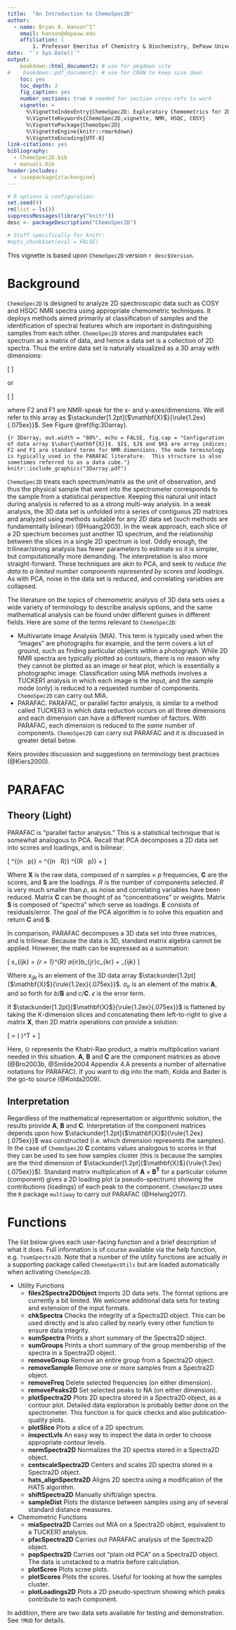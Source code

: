 ```yaml
---
title:  "An Introduction to ChemoSpec2D"
author:
  - name: Bryan A. Hanson^1^
    email: hanson@depauw.edu
    affiliation: |
        1. Professor Emeritus of Chemistry & Biochemistry, DePauw University, Greencastle IN USA.
date:  "`r Sys.Date()`"
output:
    bookdown::html_document2: # use for pkgdown site
#    bookdown::pdf_document2: # use for CRAN to keep size down
    toc: yes
    toc_depth: 2
    fig_caption: yes
    number_sections: true # needed for section cross-refs to work
    vignette: >
      %\VignetteIndexEntry{ChemoSpec2D: Exploratory Chemometrics for 2D Spectroscopy}
      %\VignetteKeywords{ChemoSpec2D,vignette, NMR, HSQC, COSY}
      %\VignettePackage{ChemoSpec2D}
      %\VignetteEngine{knitr::rmarkdown}
      %\VignetteEncoding{UTF-8}
link-citations: yes
bibliography:
  - ChemoSpec2D.bib
  - manuals.bib
header-includes:
  - \usepackage{stackengine}
---
```


\newcommand\ubar[1]{\stackunder[1.2pt]{$#1$}{\rule{1.2ex}{.075ex}}}

<!-- Run a few things in the background for use later -->
```r

# R options & configuration:
set.seed(9)
rm(list = ls())
suppressMessages(library("knitr"))
desc <- packageDescription("ChemoSpec2D")

# Stuff specifically for knitr:
#opts_chunk$set(eval = FALSE)
```

This vignette is based upon `ChemoSpec2D` version `r desc$Version`.

# Background

`ChemoSpec2D` is designed to analyze 2D spectroscopic data such as COSY and HSQC NMR spectra using appropriate chemometric techniques.  It deploys methods aimed primarily at classification of samples and the identification of spectral features which are important in distinguishing samples from each other.  `ChemoSpec2D` stores and manipulates each spectrum as a matrix of data, and hence a data set is a collection of 2D spectra.  Thus the entire data set is naturally visualized as a 3D array with dimensions:

\[
\mathrm{F2} \times \mathrm{F1} \times \mathrm{no. \ samples}
\]

or

\[
\mathrm{2D \ Spectrum} \times \mathrm{no. \ samples}
\]

where F2 and F1 are NMR-speak for the x- and y-axes/dimensions.  We will refer to this array as $\ubar{\mathbf{X}}$.  See Figure @ref(fig:3Darray).

```{r 3Darray, out.width = "80%", echo = FALSE, fig.cap = "Configuration of data array $\ubar{\mathbf{X}}$. $I$, $J$ and $K$ are array indices; F2 and F1 are standard terms for NMR dimensions. The mode terminology is typically used in the PARAFAC literature.  This structure is also sometimes referred to as a data cube."}
knitr::include_graphics("3Darray.pdf")
```


`ChemoSpec2D` treats each spectrum/matrix as the unit of observation, and thus the physical sample that went into the spectrometer corresponds to the sample from a statistical perspective.  Keeping this natural unit intact during analysis is referred to as a *strong* multi-way analysis. In a weak analysis, the 3D data set is unfolded into a series of contiguous 2D matrices and analyzed using methods suitable for any 2D data set (such methods are fundamentally bilinear) (@Huang2003). In the weak approach, each slice of a 2D spectrum becomes just another 1D spectrum, and the relationship between the slices in a single 2D spectrum is lost.  Oddly enough, the trilinear/strong analysis has fewer parameters to estimate so it is simpler, but computationally more demanding.  The interpretation is also more straight-forward.  These techniques are akin to PCA, and seek to *reduce the data to a limited number components represented by scores and loadings*.  As with PCA, noise in the data set is reduced, and correlating variables are collapsed.

The literature on the topics of chemometric analysis of 3D data sets uses a wide variety of terminology to describe analysis options, and the same mathematical analysis can be found under different guises in different fields.  Here are some of the terms relevant to `ChemoSpec2D`:

* Multivariate Image Analysis (MIA).  This term is typically used when the "images" are photographs for example, and the term covers a lot of ground, such as finding particular objects within a photograph.  While 2D NMR spectra are typically plotted as contours, there is no reason why they cannot be plotted as an image or heat plot, which is essentially a photographic image.  Classification using MIA methods involves a TUCKER1 analysis in which each image is the input, and the sample mode (only) is reduced to a requested number of components.  `ChemoSpec2D` can carry out MIA.
* PARAFAC. PARAFAC, or parallel factor analysis, is similar to a method called TUCKER3 in which data reduction occurs on all three dimensions and each dimension can have a different number of factors. With PARAFAC, each dimension is reduced to the *same* number of components. `ChemoSpec2D` can carry out PARAFAC and it is discussed in greater detail below.

Keirs provides discussion and suggestions on terminology best practices (@Kiers2000).

# PARAFAC

## Theory (Light)

PARAFAC is "parallel factor analysis."  This is a statistical technique that is somewhat analogous to PCA.  Recall that PCA decomposes a 2D data set into scores and loadings, and is bilinear:

\[
\mathbf{X}^{(n \ \times \ p)} = \mathbf{C}^{(n \ \times \ R)} \times \mathbf{S}^{(R \ \times \ p)} + \mathbf{E}
\]

Where $\mathbf{X}$ is the raw data, composed of $n$ samples $\times$ $p$ frequencies, $\mathbf{C}$ are the scores, and $\mathbf{S}$ are the loadings.  $R$ is the number of components selected.  $R$ is very much smaller than $p$, as noise and correlating variables have been reduced.  Matrix $\mathbf{C}$ can be thought of as "concentrations" or weights.  Matrix $\mathbf{S}$ is composed of "spectra" which serve as loadings.  $\mathbf{E}$ consists of residuals/error.  The goal of the PCA algorithm is to solve this equation and return $\mathbf{C}$ and $\mathbf{S}$.

In comparison, PARAFAC decomposes a 3D data set into three matrices, and is trilinear.  Because the data is 3D, standard matrix algebra cannot be applied.  However, the math can be expressed as a summation:

\[
x_{ijk} = \sum_{r = 1}^{R} a_{ir}b_{jr}c_{kr} + \epsilon_{ijk}
\]

Where $x_{ijk}$ is an element of the 3D data array $\ubar{\mathbf{X}}$. $a_{ir}$ is an element of the matrix $\mathbf{A}$, and so forth for $b$/$\mathbf{B}$ and $c$/$\mathbf{C}$.  $\epsilon$ is the error term.

If $\ubar{\mathbf{X}}$ is flattened by taking the $K$-dimension slices and concatenating them left-to-right to give a matrix $\mathbf{X}$, then 2D matrix operations *can* provide a solution:

\[
\mathbf{X} = \mathbf{A}(\mathbf{C} \odot \mathbf{B})^T + \mathbf{E}
\]

Here, $\odot$ represents the Khatri-Rao product, a matrix multiplication variant needed in this situation.  $\mathbf{A}$, $\mathbf{B}$ and $\mathbf{C}$ are the component matrices as above (@Bro2003b, @Smilde2004 Appendix 4.A presents a number of alternative notations for PARAFAC).  If you want to dig into the math, Kolda and Bader is the go-to source (@Kolda2009).

## Interpretation

Regardless of the mathematical representation or algorithmic solution, the results provide $\mathbf{A}$, $\mathbf{B}$ and $\mathbf{C}$.  Interpretation of the component matrices depends upon how $\ubar{\mathbf{X}}$ was constructed (i.e. which dimension represents the samples).  In the case of `ChemoSpec2D` $\mathbf{C}$ contains values analogous to scores in that they can be used to see how samples cluster (this is because the samples are the third dimension of $\ubar{\mathbf{X}}$).  Standard matrix multiplication of $\mathbf{A} \ \times \ \mathbf{B^T}$ for a particular column (component) gives a 2D loading plot (a pseudo-spectrum) showing the contributions (loadings) of each peak to the component. `ChemoSpec2D` uses the `R` package `multiway` to carry out PARAFAC (@Helwig2017).

# Functions

The list below gives each user-facing function and a brief description of what it does.  Full information is of course available via the help function, e.g. `?sumSpectra2D`.  Note that a number of the utility functions are actually in a supporting package called `ChemoSpecUtils` but are loaded automatically when activating `ChemoSpec2D`.

* Utility Functions
    * **files2Spectra2DObject** Imports 2D data sets.  The format options are currently a bit limited.  We welcome additional data sets for testing and extension of the input formats.
    * **chkSpectra** Checks the integrity of a Spectra2D object.  This can be used directly and is also called by nearly every other function to ensure data integrity.
    * **sumSpectra** Prints a short summary of the Spectra2D object.
    * **sumGroups** Prints a short summary of the group membership of the spectra in a Spectra2D object.
    * **removeGroup** Remove an entire group from a Spectra2D object.
    * **removeSample** Remove one or more samples from a Spectra2D object.
    * **removeFreq** Delete selected frequencies (on either dimension).
    * **removePeaks2D** Set selected peaks to NA (on either dimension).
    * **plotSpectra2D** Plots 2D spectra stored in a Spectra2D object, as a contour plot.  Detailed data exploration is probably better done on the spectrometer.  This function is for quick checks and also publication-quality plots.
    * **plotSlice** Plots a slice of a 2D spectrum.
    * **inspectLvls** An easy way to inspect the data in order to choose appropriate contour levels.
    * **normSpectra2D** Normalizes the 2D spectra stored in a Spectra2D object.
    * **centscaleSpectra2D** Centers and scales 2D spectra stored in a Spectra2D object.
    * **hats_alignSpectra2D** Aligns 2D spectra using a modification of the HATS algorithm.
    * **shiftSpectra2D** Manually shift/align spectra.
    * **sampleDist** Plots the distance between samples using any of several standard distance measures.

* Chemometric Functions
    * **miaSpectra2D** Carries out MIA on a Spectra2D object, equivalent to a TUCKER1 analysis.
    * **pfacSpectra2D** Carries out PARAFAC analysis of the Spectra2D object.
    * **popSpectra2D** Carries out "plain old PCA" on a Spectra2D object.  The data is unstacked to a matrix before calculation.
    * **plotScree** Plots scree plots.
    * **plotScores**  Plots the scores. Useful for looking at how the samples cluster.
    * **plotLoadings2D** Plots a 2D pseudo-spectrum showing which peaks contribute to each component.

In addition, there are two data sets available for testing and demonstration.  See `?MUD` for details.
